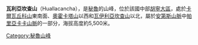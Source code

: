 {{Coord|11|52|12|S|76|2|40|W|display=title}}

'''瓦利亞坎查山'''（Huallacancha），是[[秘魯|秘魯]]的山峰，位於該國中部[[胡寧大區|胡寧大區]]，處於[[卡爾瓦丘科山|卡爾瓦丘科山]]東南面、[[奧霍卡塔山|奧霍卡塔山]]以西和[[瓦伊利亞坎查山|瓦伊利亞坎查山]]以北，屬於[[安第斯山脈|安第斯山脈]]中[[帕里亞卡卡山脈|帕里亞卡卡山脈]]的一部分，海拔高度約5,500米。

{{Peru-geo-stub}}
[[Category:秘魯山峰|Category:秘魯山峰]]